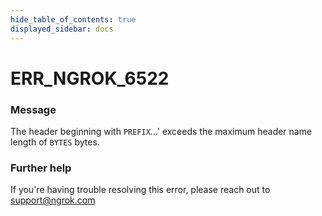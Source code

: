 ```yaml
---
hide_table_of_contents: true
displayed_sidebar: docs
---
```



# ERR_NGROK_6522

### Message

The header beginning with `PREFIX`...' exceeds the maximum header name length of `BYTES` bytes.

<ErrorDetails error="err_ngrok_6522" />

### Further help

If you're having trouble resolving this error, please reach out to [support@ngrok.com](mailto:support@ngrok.com?subject=Help%20with%20ERR_NGROK_6522)

